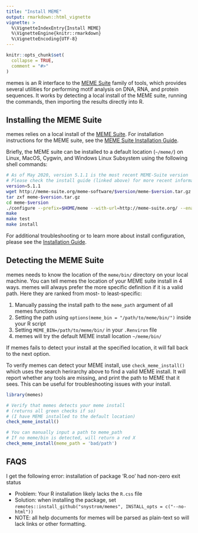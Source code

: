 ```yaml
---
title: "Install MEME"
output: rmarkdown::html_vignette
vignette: >
  %\VignetteIndexEntry{Install MEME}
  %\VignetteEngine{knitr::rmarkdown}
  %\VignetteEncoding{UTF-8}
---
```


```r
knitr::opts_chunk$set(
  collapse = TRUE,
  comment = "#>"
)
```

memes is an R interface to the [MEME Suite](http://meme-suite.org/) family of tools,
which provides several utilities for performing motif analysis on DNA, RNA, and
protein sequences. It works by detecting a local install of the MEME suite,
running the commands, then importing the results directly into R.

## Installing the MEME Suite

memes relies on a local install of the [MEME Suite](http://meme-suite.org/).
For installation instructions for the MEME suite, see the [MEME Suite Installation Guide](http://meme-suite.org/doc/install.html?man_type=web).

Briefly, the MEME suite can be installed to a default location (`~/meme/`) on
Linux, MacOS, Cygwin, and Windows Linux Subsystem using the following shell
commands:

```bash
# As of May 2020, version 5.1.1 is the most recent MEME-Suite version
# Please check the install guide (linked above) for more recent information
version=5.1.1
wget http://meme-suite.org/meme-software/$version/meme-$version.tar.gz
tar zxf meme-$version.tar.gz
cd meme-$version
./configure --prefix=$HOME/meme --with-url=http://meme-suite.org/ --enable-build-libxml2 --enable-build-libxslt
make
make test
make install
```

For additional troubleshooting or to learn more about install configuration, please see the [Installation Guide](http://meme-suite.org/doc/install.html?man_type=web).

## Detecting the MEME Suite

memes needs to know the location of the `meme/bin/` directory on your local machine.
You can tell memes the location of your MEME suite install in 4 ways. memes
will always prefer the more specific definition if it is a valid path. Here they
are ranked from most- to least-specific:

1. Manually passing the install path to the `meme_path` argument of all memes functions
2. Setting the path using `options(meme_bin = "/path/to/meme/bin/")` inside your R script
3. Setting `MEME_BIN=/path/to/meme/bin/` in your `.Renviron` file
4. memes will try the default MEME install location `~/meme/bin/`

If memes fails to detect your install at the specified location, it will fall
back to the next option.

To verify memes can detect your MEME install, use `check_meme_install()` which
uses the search herirarchy above to find a valid MEME install. It will report
whether any tools are missing, and print the path to MEME that it sees. This can
be useful for troubleshooting issues with your install.

```r
library(memes)

# Verify that memes detects your meme install
# (returns all green checks if so)
# (I have MEME installed to the default location)
check_meme_install()
```

```r
# You can manually input a path to meme_path
# If no meme/bin is detected, will return a red X
check_meme_install(meme_path = 'bad/path')
```


## FAQS

I get the following error: installation of package 'R.oo' had non-zero exit status

 - Problem: Your R installation likely lacks the `R.css` file
 - Solution: when installing the package, set `remotes::install_github("snystrom/memes", INSTALL_opts = c("--no-html"))`
 - NOTE: all help documents for memes will be parsed as plain-text so will lack links or other formatting.
